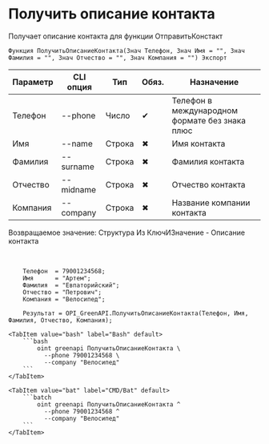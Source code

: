 ﻿---
sidebar_position: 8
---


# Получить описание контакта
 Получает описание контакта для функции ОтправитьКонстакт



`Функция ПолучитьОписаниеКонтакта(Знач Телефон, Знач Имя = "", Знач Фамилия = "", Знач Отчество = "", Знач Компания = "") Экспорт`

  | Параметр | CLI опция | Тип | Обяз. | Назначение |
  |-|-|-|-|-|
  | Телефон | --phone | Число | &#x2714; | Телефон в международном формате без знака плюс |
  | Имя | --name | Строка | &#x2716; | Имя контакта |
  | Фамилия | --surname | Строка | &#x2716; | Фамилия контакта |
  | Отчество | --midname | Строка | &#x2716; | Отчество контакта |
  | Компания | --company | Строка | &#x2716; | Название компании контакта |

  
  Возвращаемое значение:   Структура Из КлючИЗначение -  Описание контакта

<br/>




```bsl title="Пример использования для 1С:Предприятие/OneScript"
    Телефон  = 79001234568;
    Имя      = "Артем";
    Фамилия  = "Евпаторийский";
    Отчество = "Петрович";
    Компания = "Велосипед";

    Результат = OPI_GreenAPI.ПолучитьОписаниеКонтакта(Телефон, Имя, Фамилия, Отчество, Компания);
```
    

 <Tabs>
  
    <TabItem value="bash" label="Bash" default>
        ```bash
            oint greenapi ПолучитьОписаниеКонтакта \
              --phone 79001234568 \
              --company "Велосипед"
        ```
    </TabItem>
  
    <TabItem value="bat" label="CMD/Bat" default>
        ```batch
            oint greenapi ПолучитьОписаниеКонтакта ^
              --phone 79001234568 ^
              --company "Велосипед"
        ```
    </TabItem>
</Tabs>



